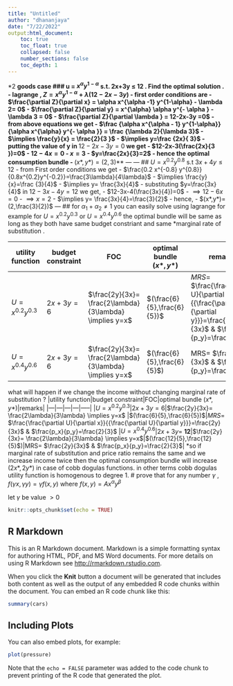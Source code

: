 ```yaml
---
title: "Untitled"
author: "dhananjaya"
date: "7/22/2022"
output:html_document:
    toc: true
    toc_float: true
    collapsed: false
    number_sections: false
    toc_depth: 1
---
```

*2 **goods case 
###  u = $x^\alpha y^{1-\alpha}$ s.t. 2x+3y $\leq$ 12 . Find the optimal solution .
-  lagrange ,   $Z=  x^\alpha y^{1-\alpha} + \lambda  (12-2x-3y)$
- first order conditions are 
- $\frac{\partial Z}{\partial x} = \alpha x^{\alpha -1} y^{1-\alpha} - \lambda 2= 0$
- $\frac{\partial Z}{\partial y} = x^{\alpha} \alpha y^{- \alpha } - \lambda 3 = 0$
- $\frac{\partial Z}{\partial \lambda } = 12-2x-3y =0$
- from above equations we get 
- $\frac {\alpha x^{\alpha - 1} y^{1-\alpha}} {\alpha x^{\alpha} y^{- \alpha }} = \frac {\lambda 2}{\lambda 3}$
- $\implies \frac{y}{x} = \frac{2}{3 }$
- $\implies y=\frac {2x}{ 3}$
- putting the value of y  in  **$12-2x-3y=0$** we get
-  $12-2x-3(\frac{2x}{3 })=0$
- $12-4x=0$
- $x=3$
- $y=\frac{2x}{3}=2$
- hence the optimal consumption bundle 
- **$(x*,y*)=(2,3)$**
---
--- 
## $U= x^{0.2}  y^{0.8}$  s.t  $3x+4y\leq 12$
- from First order conditions we get 
- $\frac{0.2 x^{-0.8} y^{0.8}}{0.8x^{0.2}y^{-0.2}}=\frac{3\lambda}{4\lambda}$
- $\implies \frac{y}{x}=\frac {3}{4}$
- $\implies y= \frac{3x}{4}$
- substituting $y=\frac{3x}{4}$ in  $12-3x-4y= 12$ we get, 
- $12-3x-4(\frac{3x}{4})=0$
- $\implies 12-6x=0$
- $\implies x=2$
- $\implies y= \frac{3x}{4}=\frac{3}{2}$
- hence,
- $(x*,y*)= (2,\frac{3}{2})$
--- 
## for $\alpha_1 +\alpha_2 \neq 1$
you can easily solve using lagrange 
for example 
for $U= x^{0.2} y^{0.3}$ or $U=x^{0.4} y^{0.6}$ the optimal bundle will be same as long as they both have same budget constriant and same *marginal rate of substitution . 


|utility function|budget constraint|FOC|optimal bundle $(x*,y*)$|remarks|
|---|---|---|---|-----|
|$U=x^{0.2}y^{0.3}$|$2x+3y=6$|$\frac{2y}{3x}= \frac{2\lambda}{3\lambda} \implies y=x$ |$(\frac{6}{5},\frac{6}{5})$|$MRS=$ $\frac{\frac{\partial U}{\partial x}}{{\frac{\partial U}{\partial y}}}=\frac{2y}{3x}$ & $\frac{p_x}{p_y}=\frac{2}{3}$
|$U=x^{0.4}y^{0.6}$|$2x+3y=6$|$\frac{2y}{3x}= \frac{2\lambda}{3\lambda} \implies y=x$|$(\frac{6}{5},\frac{6}{5}$)|MRS= $\frac{2y}{3x}$  &  $\frac{p_x}{p_y}=\frac{2}{3}$|

what will happen if we change the income without changing marginal rate of substitution ?
|utility function|budget constraint|FOC|optimal bundle $(x*,y*)$|remarks|
|---|---|---|---|-----|
|$U=x^{0.2}y^{0.3}$|$2x+3y=6$|$\frac{2y}{3x}= \frac{2\lambda}{3\lambda} \implies y=x$ |$(\frac{6}{5},\frac{6}{5})$|$MRS=$ $\frac{\frac{\partial U}{\partial x}}{{\frac{\partial U}{\partial y}}}=\frac{2y}{3x}$ & $\frac{p_x}{p_y}=\frac{2}{3}$
|$U=x^{0.4}y^{0.6}$|$2x+3y=$ **12**|$\frac{2y}{3x}= \frac{2\lambda}{3\lambda} \implies y=x$|$(\frac{12}{5},\frac{12}{5}$)|MRS= $\frac{2y}{3x}$  &  $\frac{p_x}{p_y}=\frac{2}{3}$|
*so if marginal rate of substitution and price ratio remains the same and we increase income twice then  the optimal consumption bundle will increase $(2x*,2y*)$ in case of cobb dogulas functions. 
in other terms cobb dogulas utility function is homogenous to degree 1.
# prove that for any number  $\gamma$ , $f( \gamma x,\gamma y)=  \gamma f(x,y)$ where $f(x,y)= Ax^\alpha y^\beta$

let $\gamma$ be value $> 0$

```r
knitr::opts_chunk$set(echo = TRUE)
```

## R Markdown

This is an R Markdown document. Markdown is a simple formatting syntax for authoring HTML, PDF, and MS Word documents. For more details on using R Markdown see <http://rmarkdown.rstudio.com>.

When you click the **Knit** button a document will be generated that includes both content as well as the output of any embedded R code chunks within the document. You can embed an R code chunk like this:

```r
summary(cars)
```

## Including Plots

You can also embed plots, for example:

```r
plot(pressure)
```

Note that the `echo = FALSE` parameter was added to the code chunk to prevent printing of the R code that generated the plot.
